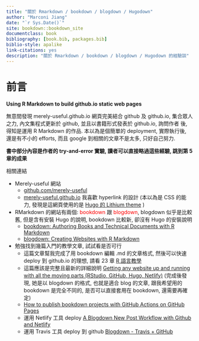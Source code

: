 ```yaml
--- 
title: "關於 Rmarkdown / bookdown / blogdown / Hugodown"
author: "Marconi Jiang"
date: "`r Sys.Date()`"
site: bookdown::bookdown_site
documentclass: book
bibliography: [book.bib, packages.bib]
biblio-style: apalike
link-citations: yes
description: "關於 Rmarkdown / bookdown / blogdown / Hugodown 的經驗談"
---
```


# 前言

**Using R Markdown to build github.io static web pages**

  無意間發現 merely-useful.github.io 網頁完美結合 github 及 github.io, 集合眾人之力, 內文集程式更新於 github, 並且以書籍形式發表於 github.io, 詢問作者 後, 得知是運用 R Markdown 的作品. 本以為是個簡單的 deployment, 實際執行後, 還是有不小的 efforts, 而且 google 到相關的文章不是太多, 只好自己努力.

**書中部分內容是作者的 try-and-error 實驗, 讀者可以直接略過這些經驗, 跳到第 5 章的成果**

相關連結  

* Merely-useful 網站  
  + [github.com/merely-useful](https://github.com/merely-useful/merely-useful.github.io)   
  + [merely-useful.github.io](https://merely-useful.github.io)  我喜歡  hyperlink 的設計 (本以為是 CSS 的能力, 發現是這網頁使用的是 [Hugo 的 Lithium theme](https://themes.gohugo.io/hugo-lithium-theme/) )  


* RMarkdown 的網站有兩個:  <span style="color:red">bookdown</span> 跟 <span style="color:red">blogdown</span>, blogdown  似乎是比較舊, 但是含有安裝 Hugo 的說明, bookdown 比較新, 卻沒有 Hugo 的安裝說明  
  + [bookdown: Authoring Books and Technical Documents with R Markdown](https://bookdown.org/yihui/bookdown/get-started.html)  
  + [blogdown: Creating Websites with R Markdown](https://bookdown.org/yihui/blogdown/get-started.html)  
  

* 勉強找到幾篇入門的教學文章, 試試看是否可行  
  + 這篇文章幫我完成了用 bookdown 編輯 .md 的文章格式, 然後可以快速 deploy 到 github.io 的理想, 請看 23 章 [R 語言教學](https://www.math.pku.edu.cn/teachers/lidf/docs/Rbook/html/_Rbook/bookdown.html)  
  + 這篇應該是完整且最新的詳細說明  [Getting any website up and running with all the moving parts (RStudio, GitHub, Hugo, Netlify)](https://alison.rbind.io/post/new-year-new-blogdown/)  (完成後發現, 她是以 blogdown 的格式, 也就是適合 blog 的文章, 跟我希望用的 bookdown 是完全不同的, 是否可以直接套用在 bookdown, 還需要再確定)    
  + [How to publish bookdown projects with GitHub Actions on GitHub Pages](https://medium.com/@delucmat/how-to-publish-bookdown-projects-with-github-actions-on-github-pages-6e6aecc7331e)   
  + 運用 Netlify 工具 deploy [A Blogdown New Post Workflow with Github and Netlify](https://www.garrickadenbuie.com/blog/blogdown-netlify-new-post-workflow/)  
  + 運用 Travis 工具 deploy  到 github [Blogdown - Travis + GitHub](https://bookdown.org/yihui/blogdown/travis-github.html)  
